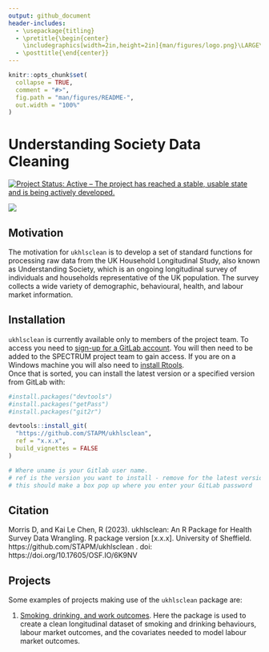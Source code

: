 ```yaml
---
output: github_document
header-includes:
  - \usepackage{titling}
  - \pretitle{\begin{center}
    \includegraphics[width=2in,height=2in]{man/figures/logo.png}\LARGE\\}
  - \posttitle{\end{center}}
---
```


<!-- README.md is generated from README.Rmd. Please edit that file -->

```r
knitr::opts_chunk$set(
  collapse = TRUE,
  comment = "#>",
  fig.path = "man/figures/README-",
  out.width = "100%"
)
```


# Understanding Society Data Cleaning 

<!-- badges: start -->
[![Project Status: Active – The project has reached a stable, usable state and is being actively developed.](https://www.repostatus.org/badges/latest/active.svg)](https://www.repostatus.org/#active)
<!-- badges: end -->

<!-- badger::badge_doi("10.17605/OSF.IO/43N7P", "green") -->
[![](https://img.shields.io/badge/doi-10.17605/OSF.IO/6K9NV-green.svg)](https://doi.org/10.17605/OSF.IO/6K9NV)
<!-- badges: end -->

## Motivation
The motivation for `ukhlsclean` is to develop a set of standard functions for processing raw data from the UK Household Longitudinal Study, also known as Understanding Society, which is an ongoing longitudinal survey of individuals and households representative of the UK population. The survey collects a wide variety of demographic, behavioural, health, and labour market information.

## Installation
`ukhlsclean` is currently available only to members of the project team. To access you need to [sign-up for a GitLab account](https://gitlab.com/). You will then need to be added to the SPECTRUM project team to gain access. If you are on a Windows machine you will also need to [install Rtools](https://www.rdocumentation.org/packages/installr/versions/0.22.0/topics/install.Rtools).   
Once that is sorted, you can install the latest version or a specified version from GitLab with:     

```r
#install.packages("devtools")
#install.packages("getPass")
#install.packages("git2r")

devtools::install_git(
  "https://github.com/STAPM/ukhlsclean", 
  ref = "x.x.x",
  build_vignettes = FALSE
)

# Where uname is your Gitlab user name.
# ref is the version you want to install - remove for the latest version
# this should make a box pop up where you enter your GitLab password
```


## Citation

Morris D, and Kai Le Chen, R (2023). ukhlsclean: An R Package for Health Survey Data Wrangling. R package version [x.x.x]. University of Sheffield. https://github.com/STAPM/ukhlsclean . doi: https://doi.org/10.17605/OSF.IO/6K9NV

## Projects 

Some examples of projects making use of the `ukhlsclean` package are:

1. [Smoking, drinking, and work outcomes](https://gitlab.com/SPECTRUM_Sheffield/projects/work-productivity). Here the package is used to create a clean longitudinal dataset of smoking and drinking behaviours, labour market outcomes, and the covariates needed to model labour market outcomes. 

